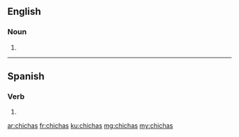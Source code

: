 ==English==

===Noun===
{{head|en}}

# {{plural of|chicha}}

----

==Spanish==

===Verb===
{{es-verb-form|chichar}}

# {{es-verb form of|ending=ar|mood=indicative|tense=present|pers=2|formal=no|number=singular|chichar}}

[[ar:chichas]]
[[fr:chichas]]
[[ku:chichas]]
[[mg:chichas]]
[[my:chichas]]